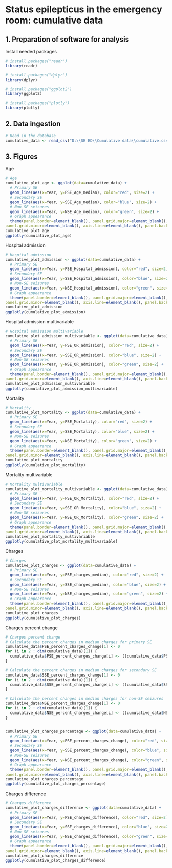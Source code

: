 
# Status epilepticus in the emergency room: cumulative data








## 1. Preparation of software for analysis




Install needed packages
```r
# install.packages("readr")
library(readr)

# install.packages("dplyr")
library(dplyr)

# install.packages("ggplot2")
library(ggplot2)

# install.packages("plotly")
library(plotly)
```








## 2. Data ingestion




```r
# Read in the database
cumulative_data <- read_csv("D:\\SE ED\\Cumulative data\\cumulative.csv")
```








## 3. Figures




Age
```r
# Age
cumulative_plot_age <- ggplot(data=cumulative_data) + 
  # Primary SE
  geom_line(aes(x=Year, y=PSE_Age_median), color="red", size=2) +
  # Secondary SE
  geom_line(aes(x=Year, y=SSE_Age_median), color="blue", size=2) +
  # Non-SE seizures
  geom_line(aes(x=Year, y=NSE_Age_median), color="green", size=2) + 
  # Graph appearance
  theme(panel.border=element_blank(), panel.grid.major=element_blank(),
panel.grid.minor=element_blank(), axis.line=element_blank(), panel.background = element_blank(), axis.text=element_text(size=16, face="bold"), axis.title=element_text(size=20, face="bold")) + xlab("Year") + ylab("Median age (years)") + ylim(0, 80) 
cumulative_plot_age
ggplotly(cumulative_plot_age)
```




Hospital admission
```r
# Hospital admission
cumulative_plot_admission <- ggplot(data=cumulative_data) + 
  # Primary SE
  geom_line(aes(x=Year, y=PSE_Hospital_admission), color="red", size=2) +
  # Secondary SE
  geom_line(aes(x=Year, y=SSE_Hospital_admission), color="blue", size=2) +
  # Non-SE seizures
  geom_line(aes(x=Year, y=NSE_Hospital_admission), color="green", size=2) + 
  # Graph appearance
  theme(panel.border=element_blank(), panel.grid.major=element_blank(),
panel.grid.minor=element_blank(), axis.line=element_blank(), panel.background = element_blank(), axis.text=element_text(size=16, face="bold"), axis.title=element_text(size=20, face="bold")) + xlab("Year") + ylab("Hospital Admission (%)") + ylim(0, 100) 
cumulative_plot_admission
ggplotly(cumulative_plot_admission)
```




Hospital admission multivariable
```r
# Hospital admission multivariable
cumulative_plot_admission_multivariable <- ggplot(data=cumulative_data) + 
  # Primary SE
  geom_line(aes(x=Year, y=PSE_OR_admission), color="red", size=2) +
  # Secondary SE
  geom_line(aes(x=Year, y=SSE_OR_admission), color="blue", size=2) +
  # Non-SE seizures
  geom_line(aes(x=Year, y=NSE_OR_admission), color="green", size=2) + 
  # Graph appearance
  theme(panel.border=element_blank(), panel.grid.major=element_blank(),
panel.grid.minor=element_blank(), axis.line=element_blank(), panel.background = element_blank(), axis.text=element_text(size=16, face="bold"), axis.title=element_text(size=20, face="bold")) + xlab("Year") + ylab("Hospital Admission (Odds ratio)") + ylim(0, 10) 
cumulative_plot_admission_multivariable
ggplotly(cumulative_plot_admission_multivariable)
```




Mortality
```r
# Mortality
cumulative_plot_mortality <- ggplot(data=cumulative_data) + 
  # Primary SE
  geom_line(aes(x=Year, y=PSE_Mortality), color="red", size=2) +
  # Secondary SE
  geom_line(aes(x=Year, y=SSE_Mortality), color="blue", size=2) +
  # Non-SE seizures
  geom_line(aes(x=Year, y=NSE_Mortality), color="green", size=2) + 
  # Graph appearance
  theme(panel.border=element_blank(), panel.grid.major=element_blank(),
panel.grid.minor=element_blank(), axis.line=element_blank(), panel.background = element_blank(), axis.text=element_text(size=16, face="bold"), axis.title=element_text(size=20, face="bold")) + xlab("Year") + ylab("Mortality (%)") + ylim(0, 20) 
cumulative_plot_mortality
ggplotly(cumulative_plot_mortality)
```




Mortality multivariable
```r
# Mortality multivariable
cumulative_plot_mortality_multivariable <- ggplot(data=cumulative_data) + 
  # Primary SE
  geom_line(aes(x=Year, y=PSE_OR_Mortality), color="red", size=2) +
  # Secondary SE
  geom_line(aes(x=Year, y=SSE_OR_Mortality), color="blue", size=2) +
  # Non-SE seizures
  geom_line(aes(x=Year, y=NSE_OR_Mortality), color="green", size=2) + 
  # Graph appearance
  theme(panel.border=element_blank(), panel.grid.major=element_blank(),
panel.grid.minor=element_blank(), axis.line=element_blank(), panel.background = element_blank(), axis.text=element_text(size=16, face="bold"), axis.title=element_text(size=20, face="bold")) + xlab("Year") + ylab("Mortality (Odds ratio)") + ylim(0, 20) 
cumulative_plot_mortality_multivariable
ggplotly(cumulative_plot_mortality_multivariable)
```




Charges
```r
# Charges
cumulative_plot_charges <- ggplot(data=cumulative_data) + 
  # Primary SE
  geom_line(aes(x=Year, y=PSE_charges_median), color="red", size=2) +
  # Secondary SE
  geom_line(aes(x=Year, y=SSE_charges_median), color="blue", size=2) +
  # Non-SE seizures
  geom_line(aes(x=Year, y=NSE_charges_median), color="green", size=2) + 
  # Graph appearance
  theme(panel.border=element_blank(), panel.grid.major=element_blank(),
panel.grid.minor=element_blank(), axis.line=element_blank(), panel.background = element_blank(), axis.text=element_text(size=16, face="bold"), axis.title=element_text(size=20, face="bold")) + xlab("Year") + ylab("Charges (2020 USA $)") + ylim(0, 75000) 
cumulative_plot_charges
ggplotly(cumulative_plot_charges)
```




Charges percent change
```r
# Charges percent change
# Calculate the percent changes in median charges for primary SE
cumulative_data$PSE_percent_charges_change[1] <- 0
for (i in 2 : dim(cumulative_data)[1]) {
  cumulative_data$PSE_percent_charges_change[i] <- ((cumulative_data$PSE_charges_median[i] - cumulative_data$PSE_charges_median[i-1]) / cumulative_data$PSE_charges_median[i-1]) * 100
}

# Calculate the percent changes in median charges for secondary SE
cumulative_data$SSE_percent_charges_change[1] <- 0
for (i in 2 : dim(cumulative_data)[1]) {
  cumulative_data$SSE_percent_charges_change[i] <- ((cumulative_data$SSE_charges_median[i] - cumulative_data$SSE_charges_median[i-1]) / cumulative_data$SSE_charges_median[i-1]) * 100
}

# Calculate the percent changes in median charges for non-SE seizures
cumulative_data$NSE_percent_charges_change[1] <- 0
for (i in 2 : dim(cumulative_data)[1]) {
  cumulative_data$NSE_percent_charges_change[i] <- ((cumulative_data$NSE_charges_median[i] - cumulative_data$NSE_charges_median[i-1]) / cumulative_data$NSE_charges_median[i-1]) * 100
}


cumulative_plot_charges_percentage <- ggplot(data=cumulative_data) + 
  # Primary SE
  geom_line(aes(x=Year, y=PSE_percent_charges_change), color="red", size=2) +
  # Secondary SE
  geom_line(aes(x=Year, y=SSE_percent_charges_change), color="blue", size=2) +
  # Non-SE seizures
  geom_line(aes(x=Year, y=NSE_percent_charges_change), color="green", size=2) + 
  # Graph appearance
  theme(panel.border=element_blank(), panel.grid.major=element_blank(),
panel.grid.minor=element_blank(), axis.line=element_blank(), panel.background = element_blank(), axis.text=element_text(size=16, face="bold"), axis.title=element_text(size=20, face="bold")) + xlab("Year") + ylab("Changes in median charges (%)") + ylim(-5, 20) 
cumulative_plot_charges_percentage
ggplotly(cumulative_plot_charges_percentage)
```




Charges difference
```r
# Charges difference
cumulative_plot_charges_difference <- ggplot(data=cumulative_data) + 
  # Primary SE
  geom_line(aes(x=Year, y=PSE_charges_difference), color="red", size=2) +
  # Secondary SE
  geom_line(aes(x=Year, y=SSE_charges_difference), color="blue", size=2) +
  # Non-SE seizures
  geom_line(aes(x=Year, y=NSE_charges_difference), color="green", size=2) + 
  # Graph appearance
  theme(panel.border=element_blank(), panel.grid.major=element_blank(),
panel.grid.minor=element_blank(), axis.line=element_blank(), panel.background = element_blank(), axis.text=element_text(size=16, face="bold"), axis.title=element_text(size=20, face="bold")) + xlab("Year") + ylab("Difference in charges (2020 USA $)") + ylim(0, 45000) 
cumulative_plot_charges_difference
ggplotly(cumulative_plot_charges_difference)
```

